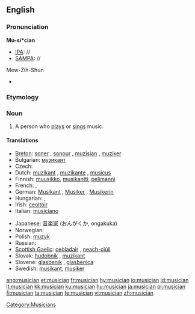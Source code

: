 {{wikipedia|dab=musician}}
==English==

===Pronunciation===

'''Mu-si*cian'''
* [[IPA]]: //
* [[SAMPA]]: //
Mew-Zih-Shun
* {{audio|en-us-musician.ogg|Audio (US)}}

===Etymology===
{{suffix|music|ian}}

===Noun===
{{en-noun}}

# A person who [[play]]s or [[sing]]s music.

====Translations====
{{trans-top|a person who plays or sings music}}
* [[Breton]]: [[soner]] {{m}}, [[sonour]] {{m}}, [[muzisian]] {{m}}, [[muziker]] {{m}}
* Bulgarian: [[музикант]] {{m}}
* Czech: {{t-|cs|hudebník|m}}
* Dutch: [[muzikant]] {{m}}, [[muzikante]] {{f}}, [[musicus]] {{m|f}}
* Finnish: [[muusikko]], [[musikantti]], [[pelimanni]]
* French: {{t+|fr|musicien|m}}, {{t+|fr|musicienne|f}}
* German: [[Musikant]] {{m}}, [[Musiker]] {{m}}, [[Musikerin]] {{f}}
* Hungarian: {{t+|hu|zenész}}, {{t|hu|muzsikus}}
* Irish: [[ceoltóir]]
* Italian: [[musiciano]] {{m}}
{{trans-mid}}
* Japanese: [[音楽家]] (おんがくか, ongakuka)
* Norwegian: {{t-|no|musiker|m}}
* Polish: [[muzyk]] {{m}}
* Russian: {{t+|ru|музыкант|m|sc=Cyrl}}
* [[Scottish Gaelic]]: [[ceòladair]] {{m}}, [[neach-ciùil]] {{m}}
* Slovak: [[hudobník]] {{m}}, [[muzikant]] {{m}}
* Slovene: [[glasbenik]] {{m}}, [[glasbenica]] {{f}}
* Swedish: [[musikant]], [[musiker]]
{{trans-bottom}}

[[Category:Musicians]]

[[ang:musician]]
[[et:musician]]
[[fr:musician]]
[[hy:musician]]
[[io:musician]]
[[id:musician]]
[[it:musician]]
[[kk:musician]]
[[ku:musician]]
[[hu:musician]]
[[ja:musician]]
[[pl:musician]]
[[fi:musician]]
[[ta:musician]]
[[te:musician]]
[[vi:musician]]
[[zh:musician]]